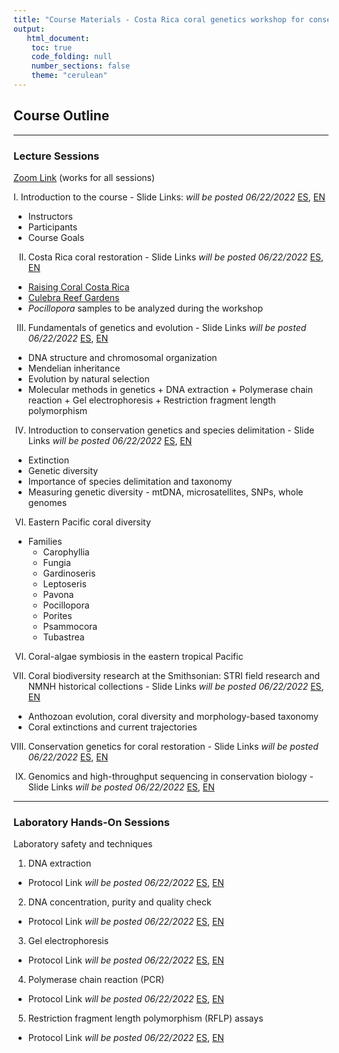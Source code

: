 ```yaml
---
title: "Course Materials - Costa Rica coral genetics workshop for conservation and restoration"
output:
   html_document:
    toc: true
    code_folding: null
    number_sections: false
    theme: "cerulean"
---
```


## Course Outline

***

### Lecture Sessions 

[Zoom Link](https://smithsonian.zoom.us/j/87901849006?pwd=VzdJSFM3Z2hWN2krZGlVbWwvTnFJUT09) (works for all sessions)

I. Introduction to the course - Slide  Links: *will be posted 06/22/2022* [ES](https://drive.google.com/file/d/1Q4EfOdMmATJr1qH5C2riH3g5SCA192wK/view?usp=sharing), [EN]()

  * Instructors
  * Participants
  * Course Goals

II. Costa Rica coral restoration - Slide Links *will be posted 06/22/2022* [ES](), [EN]()

  * [Raising Coral Costa Rica](https://www.raisingcoral.org/)
  * [Culebra Reef Gardens](https://culebrareefgardens.org/home/)
  * *Pocillopora* samples to be analyzed during the workshop

III. Fundamentals of genetics and evolution - Slide Links *will be posted 06/22/2022* [ES](), [EN]()

  * DNA structure and chromosomal organization
  * Mendelian inheritance
  * Evolution by natural selection
  * Molecular methods in genetics
	    + DNA extraction
	    + Polymerase chain reaction
	    + Gel electrophoresis
	    + Restriction fragment length polymorphism

IV. Introduction to conservation genetics and species delimitation - Slide Links *will be posted 06/22/2022* [ES](), [EN]()
  * Extinction
  * Genetic diversity 
  * Importance of species delimitation and taxonomy
  * Measuring genetic diversity - mtDNA, microsatellites, SNPs, whole genomes

VI. Eastern Pacific coral diversity

  * Families
      + Carophyllia
      + Fungia
      + Gardinoseris
      + Leptoseris
      + Pavona
      + Pocillopora
      + Porites
      + Psammocora
      + Tubastrea

VI. Coral-algae symbiosis in the eastern tropical Pacific


VII. Coral biodiversity research at the Smithsonian: STRI field research and NMNH historical collections - Slide Links *will be posted 06/22/2022* [ES](), [EN]()
  * Anthozoan evolution, coral diversity and morphology-based taxonomy
  * Coral extinctions and current trajectories

VIII. Conservation genetics for coral restoration - Slide Links *will be posted 06/22/2022* [ES](), [EN]()

IX. Genomics and high-throughput sequencing in conservation biology - Slide Links *will be posted 06/22/2022* [ES](), [EN]()

***

### Laboratory Hands-On Sessions

Laboratory safety and techniques

1. DNA extraction
  * Protocol Link *will be posted 06/22/2022* [ES](), [EN]()

2. DNA concentration, purity and quality check
  * Protocol Link *will be posted 06/22/2022* [ES](), [EN]()

3. Gel electrophoresis
  * Protocol Link *will be posted 06/22/2022* [ES](), [EN]()

4. Polymerase chain reaction (PCR)
  * Protocol Link *will be posted 06/22/2022* [ES](), [EN]()

5. Restriction fragment length polymorphism (RFLP) assays
  * Protocol Link *will be posted 06/22/2022* [ES](), [EN]()


